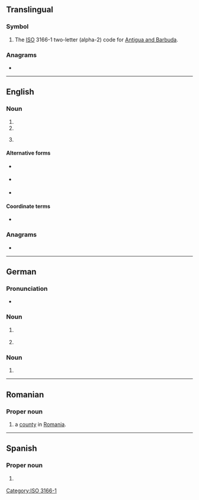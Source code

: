 {{also|Appendix:Variations of "ag"}}
==Translingual==

===Symbol===
{{head|mul|symbol}}

# The [[ISO]] 3166-1 two-letter (alpha-2) code for [[Antigua and Barbuda]].

===Anagrams===

* {{l|mul|GA}}

[[Category:ISO 3166-1]]

----

==English==

===Noun===
{{en-noun|~}}

# {{initialism of|en|attorney general|Attorney General}}
# {{initialism of|en|auditor general|Auditor General}}
# {{label|en|aviation|uncountable}} {{abbreviation of|en|agricultural aviation}}

====Alternative forms====
* {{sense|{{l|en|attorney-general}}}} {{alter|en|A.G|A. G.|A-G|A.-G.}}
* {{sense|{{l|en|auditor-general}}}} {{alter|en|A.G|A. G.|A-G|A.-G.}}
* {{sense|agricultural aviation}} {{alter|en|A.G.|A. G.|AG.|Ag.|Ag}}

====Coordinate terms====
* {{sense|aviation}} {{l|en|GA}} {{gloss|general aviation}}

===Anagrams===
* {{anagrams|en|a=ag|G&A|GA|Ga|Ga.}}

----

==German==

===Pronunciation===
* {{audio|de|De-AG.ogg|Audio}}

===Noun===
{{head|de|noun|g=f|plural|AG}}

# {{initialism of|de|Aktiengesellschaft|nodot=1}} {{gloss|corporation}}
# {{initialism of|de|Arbeitsgemeinschaft|nodot=1}}

===Noun===
{{head|de|noun|g=n|plural|AG}}

# {{initialism of|de|Amtsgericht|nodot=1}}

----

==Romanian==

===Proper noun===
{{head|ro|proper noun}}

# {{abbreviation of|ro|Argeș|dot=,}} a [[county]] in [[Romania]].

----

==Spanish==

===Proper noun===
{{es-proper noun}}

# {{abbreviation of|es|Aguascalientes}} {{gloss|Mexican state}}